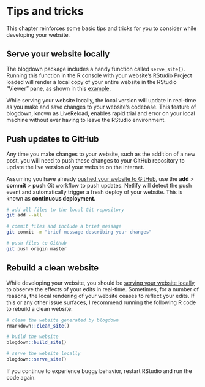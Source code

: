 # Tips and tricks {#tips-tricks}

This chapter reinforces some basic tips and tricks for you to consider while developing your website.

## Serve your website locally {#serve-local}

The blogdown package includes a handy function called `serve_site()`. Running this function in the R console with your website's RStudio Project loaded will render a local copy of your entire website in the RStudio "Viewer" pane, as shown in this [example](https://i.imgur.com/oxZgeqM.png).

While serving your website locally, the local version will update in real-time as you make and save changes to your website's codebase. This feature of blogdown, known as LiveReload, enables rapid trial and error on your local machine without ever having to leave the RStudio environment.

## Push updates to GitHub

Any time you make changes to your website, such as the addition of a new post, you will need to push these changes to your GitHub repository to update the live version of your website on the internet.

Assuming you have already [pushed your website to GitHub](#inital-push), use the **add** > **commit** > **push** Git workflow to push updates. Netlify will detect the push event and automatically trigger a fresh deploy of your website. This is known as **continuous deployment.**

```bash
# add all files to the local Git repository
git add --all

# commit files and include a brief message
git commit -m "brief message describing your changes"

# push files to GitHub
git push origin master
```

## Rebuild a clean website

While developing your website, you should be [serving your website locally](#serve-local) to observe the effects of your edits in real-time. Sometimes, for a number of reasons, the local rendering of your website ceases to reflect your edits. If this or any other issue surfaces, I recommend running the following R code to rebuild a clean website:

```r
# clean the website generated by blogdown
rmarkdown::clean_site()

# build the website
blogdown::build_site()

# serve the website locally
blogdown::serve_site()
```

If you continue to experience buggy behavior, restart RStudio and run the code again.